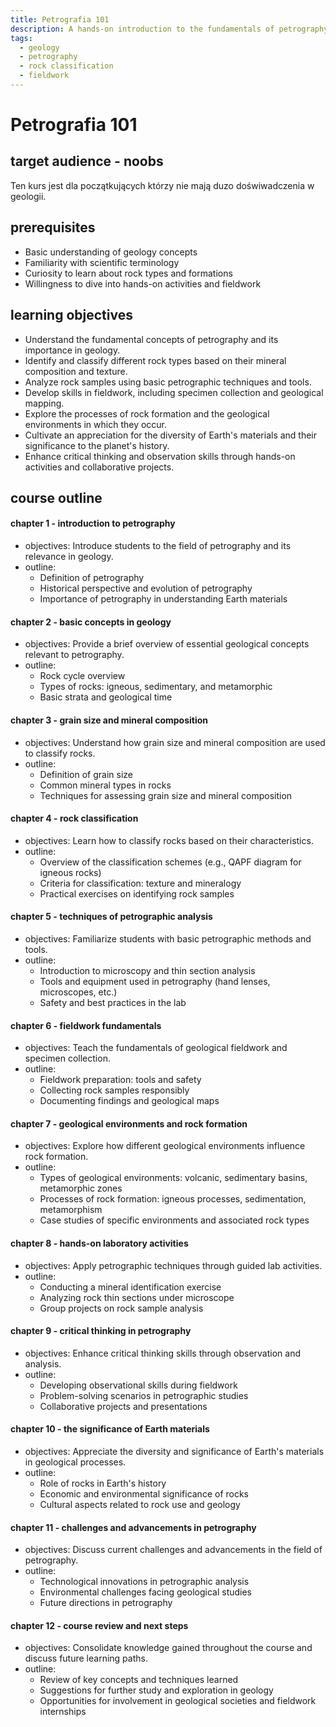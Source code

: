 ```yaml
---
title: Petrografia 101
description: A hands-on introduction to the fundamentals of petrography, tailored for geology noobs, focusing on rock types, analysis techniques, and fieldwork essentials.
tags:
  - geology
  - petrography
  - rock classification
  - fieldwork
---
```


# Petrografia 101

## target audience - noobs
Ten kurs jest dla początkujących którzy nie mają duzo doświwadczenia w geologii.

## prerequisites

- Basic understanding of geology concepts
- Familiarity with scientific terminology
- Curiosity to learn about rock types and formations
- Willingness to dive into hands-on activities and fieldwork

## learning objectives

- Understand the fundamental concepts of petrography and its importance in geology.
- Identify and classify different rock types based on their mineral composition and texture.
- Analyze rock samples using basic petrographic techniques and tools.
- Develop skills in fieldwork, including specimen collection and geological mapping.
- Explore the processes of rock formation and the geological environments in which they occur.
- Cultivate an appreciation for the diversity of Earth's materials and their significance to the planet's history.
- Enhance critical thinking and observation skills through hands-on activities and collaborative projects.

## course outline
#### chapter 1 - introduction to petrography
- objectives: Introduce students to the field of petrography and its relevance in geology.
- outline:
  - Definition of petrography
  - Historical perspective and evolution of petrography
  - Importance of petrography in understanding Earth materials

#### chapter 2 - basic concepts in geology
- objectives: Provide a brief overview of essential geological concepts relevant to petrography.
- outline:
  - Rock cycle overview
  - Types of rocks: igneous, sedimentary, and metamorphic
  - Basic strata and geological time

#### chapter 3 - grain size and mineral composition
- objectives: Understand how grain size and mineral composition are used to classify rocks.
- outline:
  - Definition of grain size
  - Common mineral types in rocks
  - Techniques for assessing grain size and mineral composition

#### chapter 4 - rock classification
- objectives: Learn how to classify rocks based on their characteristics.
- outline:
  - Overview of the classification schemes (e.g., QAPF diagram for igneous rocks)
  - Criteria for classification: texture and mineralogy
  - Practical exercises on identifying rock samples

#### chapter 5 - techniques of petrographic analysis
- objectives: Familiarize students with basic petrographic methods and tools.
- outline:
  - Introduction to microscopy and thin section analysis
  - Tools and equipment used in petrography (hand lenses, microscopes, etc.)
  - Safety and best practices in the lab

#### chapter 6 - fieldwork fundamentals
- objectives: Teach the fundamentals of geological fieldwork and specimen collection.
- outline:
  - Fieldwork preparation: tools and safety
  - Collecting rock samples responsibly
  - Documenting findings and geological maps

#### chapter 7 - geological environments and rock formation
- objectives: Explore how different geological environments influence rock formation.
- outline:
  - Types of geological environments: volcanic, sedimentary basins, metamorphic zones
  - Processes of rock formation: igneous processes, sedimentation, metamorphism
  - Case studies of specific environments and associated rock types

#### chapter 8 - hands-on laboratory activities
- objectives: Apply petrographic techniques through guided lab activities.
- outline:
  - Conducting a mineral identification exercise
  - Analyzing rock thin sections under microscope
  - Group projects on rock sample analysis

#### chapter 9 - critical thinking in petrography
- objectives: Enhance critical thinking skills through observation and analysis.
- outline:
  - Developing observational skills during fieldwork
  - Problem-solving scenarios in petrographic studies
  - Collaborative projects and presentations

#### chapter 10 - the significance of Earth materials
- objectives: Appreciate the diversity and significance of Earth's materials in geological processes.
- outline:
  - Role of rocks in Earth's history
  - Economic and environmental significance of rocks
  - Cultural aspects related to rock use and geology

#### chapter 11 - challenges and advancements in petrography
- objectives: Discuss current challenges and advancements in the field of petrography.
- outline:
  - Technological innovations in petrographic analysis
  - Environmental challenges facing geological studies
  - Future directions in petrography

#### chapter 12 - course review and next steps
- objectives: Consolidate knowledge gained throughout the course and discuss future learning paths.
- outline:
  - Review of key concepts and techniques learned
  - Suggestions for further study and exploration in geology
  - Opportunities for involvement in geological societies and fieldwork internships
